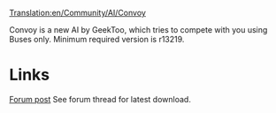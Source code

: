 [[Translation:en/Community/AI/Convoy]]
{{en/Development/Script/Navigation}}

Convoy is a new AI by GeekToo, which tries to compete with you using Buses only.
Minimum required version is r13219.

=Links=
[http://www.tt-forums.net/viewtopic.php?f=65&t=37946&p=711730#p711730 Forum post]
See forum thread for latest download.